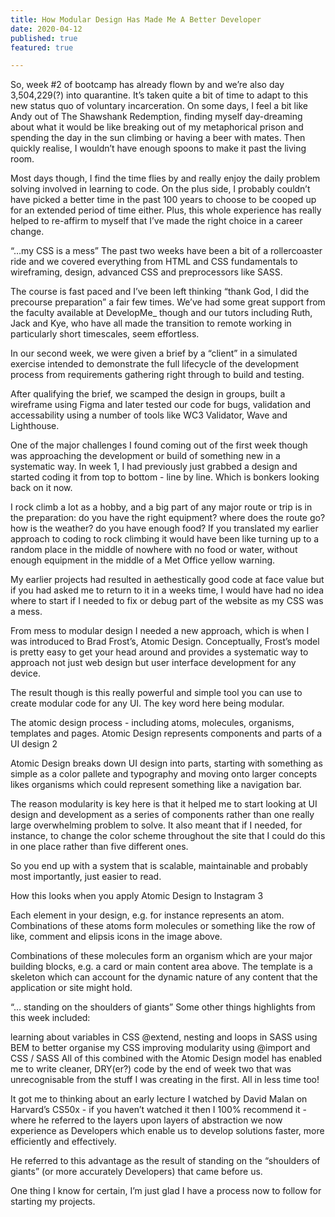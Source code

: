 ```yaml
---
title: How Modular Design Has Made Me A Better Developer
date: 2020-04-12
published: true
featured: true

---
```

So, week #2 of bootcamp has already flown by and we’re also day 3,504,229(?) into quarantine. It’s taken quite a bit of time to adapt to this new status quo of voluntary incarceration. On some days, I feel a bit like Andy out of The Shawshank Redemption, finding myself day-dreaming about what it would be like breaking out of my metaphorical prison and spending the day in the sun climbing or having a beer with mates. Then quickly realise, I wouldn’t have enough spoons to make it past the living room.

Most days though, I find the time flies by and really enjoy the daily problem solving involved in learning to code. On the plus side, I probably couldn’t have picked a better time in the past 100 years to choose to be cooped up for an extended period of time either. Plus, this whole experience has really helped to re-affirm to myself that I’ve made the right choice in a career change.

“…my CSS is a mess”
The past two weeks have been a bit of a rollercoaster ride and we covered everything from HTML and CSS fundamentals to wireframing, design, advanced CSS and preprocessors like SASS.

The course is fast paced and I’ve been left thinking “thank God, I did the precourse preparation” a fair few times. We’ve had some great support from the faculty available at DevelopMe_ though and our tutors including Ruth, Jack and Kye, who have all made the transition to remote working in particularly short timescales, seem effortless.

In our second week, we were given a brief by a “client” in a simulated exercise intended to demonstrate the full lifecycle of the development process from requirements gathering right through to build and testing.

After qualifying the brief, we scamped the design in groups, built a wireframe using Figma and later tested our code for bugs, validation and accessability using a number of tools like WC3 Validator, Wave and Lighthouse.

One of the major challenges I found coming out of the first week though was approaching the development or build of something new in a systematic way. In week 1, I had previously just grabbed a design and started coding it from top to bottom - line by line. Which is bonkers looking back on it now.

I rock climb a lot as a hobby, and a big part of any major route or trip is in the preparation: do you have the right equipment? where does the route go? how is the weather? do you have enough food? If you translated my earlier approach to coding to rock climbing it would have been like turning up to a random place in the middle of nowhere with no food or water, without enough equipment in the middle of a Met Office yellow warning.

My earlier projects had resulted in aethestically good code at face value but if you had asked me to return to it in a weeks time, I would have had no idea where to start if I needed to fix or debug part of the website as my CSS was a mess.

From mess to modular design
I needed a new approach, which is when I was introduced to Brad Frost’s, Atomic Design. Conceptually, Frost’s model is pretty easy to get your head around and provides a systematic way to approach not just web design but user interface development for any device.

The result though is this really powerful and simple tool you can use to create modular code for any UI. The key word here being modular.

The atomic design process - including atoms, molecules, organisms, templates and pages. Atomic Design represents components and parts of a UI design 2

Atomic Design breaks down UI design into parts, starting with something as simple as a color pallete and typography and moving onto larger concepts likes organisms which could represent something like a navigation bar.

The reason modularity is key here is that it helped me to start looking at UI design and development as a series of components rather than one really large overwhelming problem to solve. It also meant that if I needed, for instance, to change the color scheme throughout the site that I could do this in one place rather than five different ones.

So you end up with a system that is scalable, maintainable and probably most importantly, just easier to read.

 How this looks when you apply Atomic Design to Instagram 3

Each element in your design, e.g. for instance represents an atom. Combinations of these atoms form molecules or something like the row of like, comment and elipsis icons in the image above.

Combinations of these molecules form an organism which are your major building blocks, e.g. a card or main content area above. The template is a skeleton which can account for the dynamic nature of any content that the application or site might hold.

“… standing on the shoulders of giants”
Some other things highlights from this week included:

learning about variables in CSS
@extend, nesting and loops in SASS
using BEM to better organise my CSS
improving modularity using @import and CSS / SASS
All of this combined with the Atomic Design model has enabled me to write cleaner, DRY(er?) code by the end of week two that was unrecognisable from the stuff I was creating in the first. All in less time too!

It got me to thinking about an early lecture I watched by David Malan on Harvard’s CS50x - if you haven’t watched it then I 100% recommend it - where he referred to the layers upon layers of abstraction we now experience as Developers which enable us to develop solutions faster, more efficiently and effectively.

He referred to this advantage as the result of standing on the “shoulders of giants” (or more accurately Developers) that came before us.

One thing I know for certain, I’m just glad I have a process now to follow for starting my projects.